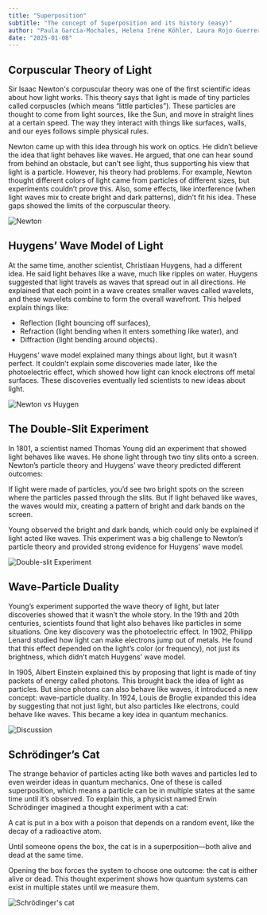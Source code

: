 ```yaml
---
title: "Superposition"
subtitle: "The concept of Superposition and its history (easy)"
author: "Paula García-Mochales, Helena Iréne Köhler, Laura Rojo Guerrero"
date: "2025-01-08"
---
```


## Corpuscular Theory of Light

Sir Isaac Newton's corpuscular theory was one of the first scientific ideas about how light works.
This theory says that light is made of tiny particles called corpuscles (which means “little particles”). These particles are thought to come from light sources, like the Sun, and move in straight lines at a certain speed. The way they interact with things like surfaces, walls, and our eyes follows simple physical rules.

Newton came up with this idea through his work on optics. He didn’t believe the idea that light behaves like waves. He argued, that one can hear sound from behind an obstacle, but can’t see light, thus supporting his view that light is a particle. However, his theory had problems.
For example, Newton thought different colors of light came from particles of different sizes, but experiments couldn’t prove this. Also, some effects, like interference (when light waves mix to create bright and dark patterns), didn’t fit his idea. These gaps showed the limits of the corpuscular theory.

![Newton](/posts/assets/entries/superposition/light_particle.png)

## Huygens’ Wave Model of Light

At the same time, another scientist, Christiaan Huygens, had a different idea. He said light behaves like a wave, much like ripples on water.
Huygens suggested that light travels as waves that spread out in all directions. He explained that each point in a wave creates smaller waves called wavelets, and these wavelets combine to form the overall wavefront. This helped explain things like:

- Reflection (light bouncing off surfaces),
- Refraction (light bending when it enters something like water), and
- Diffraction (light bending around objects).

Huygens’ wave model explained many things about light, but it wasn’t perfect. It couldn’t explain some discoveries made later, like the photoelectric effect, which showed how light can knock electrons off metal surfaces. These discoveries eventually led scientists to new ideas about light.

![Newton vs Huygen](/posts/assets/entries/superposition/light_waves.png)

## The Double-Slit Experiment

In 1801, a scientist named Thomas Young did an experiment that showed light behaves like waves. He shone light through two tiny slits onto a screen.
Newton’s particle theory and Huygens’ wave theory predicted different outcomes:

If light were made of particles, you’d see two bright spots on the screen where the particles passed through the slits.
But if light behaved like waves, the waves would mix, creating a pattern of bright and dark bands on the screen.

Young observed the bright and dark bands, which could only be explained if light acted like waves. This experiment was a big challenge to Newton’s particle theory and provided strong evidence for Huygens’ wave model.

![Double-slit Experiment](/posts/assets/entries/superposition/ds_exp.png)

## Wave-Particle Duality

Young’s experiment supported the wave theory of light, but later discoveries showed that it wasn’t the whole story. In the 19th and 20th centuries, scientists found that light also behaves like particles in some situations.
One key discovery was the photoelectric effect. In 1902, Philipp Lenard studied how light can make electrons jump out of metals. He found that this effect depended on the light’s color (or frequency), not just its brightness, which didn’t match Huygens’ wave model.

In 1905, Albert Einstein explained this by proposing that light is made of tiny packets of energy called photons. This brought back the idea of light as particles. But since photons can also behave like waves, it introduced a new concept: wave-particle duality.
In 1924, Louis de Broglie expanded this idea by suggesting that not just light, but also particles like electrons, could behave like waves. This became a key idea in quantum mechanics.

![Discussion](/posts/assets/entries/superposition/superpos_disc.png)

## Schrödinger’s Cat

The strange behavior of particles acting like both waves and particles led to even weirder ideas in quantum mechanics. One of these is called superposition, which means a particle can be in multiple states at the same time until it’s observed.
To explain this, a physicist named Erwin Schrödinger imagined a thought experiment with a cat:

A cat is put in a box with a poison that depends on a random event, like the decay of a radioactive atom.

Until someone opens the box, the cat is in a superposition—both alive and dead at the same time.

Opening the box forces the system to choose one outcome: the cat is either alive or dead.
This thought experiment shows how quantum systems can exist in multiple states until we measure them.

![Schrödinger's cat](/posts/assets/entries/superposition/superpos_cat.png)
